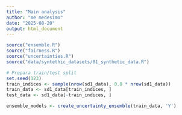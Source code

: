 ```yaml
---
title: "Main analysis"
author: "me medesimo"
date: "2025-08-20"
output: html_document
---
```


```r
source("ensemble.R")
source("fairness.R")
source("uncertainties.R")
source("data/syntethic_datasets/01_synthetic_data.R")
```

```r
# Prepara train/test split
set.seed(123)
train_indices <- sample(nrow(sd1_data), 0.8 * nrow(sd1_data))
train_data <- sd1_data[train_indices, ]
test_data <- sd1_data[-train_indices, ]
```

```r
ensemble_models <- create_uncertainty_ensemble(train_data, 'Y')
```

